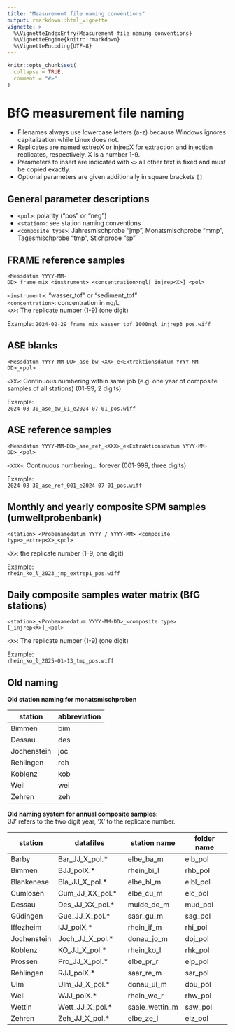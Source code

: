 ```yaml
---
title: "Measurement file naming conventions"
output: rmarkdown::html_vignette
vignette: >
  %\VignetteIndexEntry{Measurement file naming conventions}
  %\VignetteEngine{knitr::rmarkdown}
  %\VignetteEncoding{UTF-8}
---
```


```r
knitr::opts_chunk$set(
  collapse = TRUE,
  comment = "#>"
)
```

# BfG measurement file naming

- Filenames always use lowercase letters (a-z) because Windows ignores capitalization while Linux does not.
- Replicates are named extrepX or injrepX for extraction and injection replicates, respectively. X is a number 1-9.
- Parameters to insert are indicated with `<>` all other text is fixed and must be copied exactly.
- Optional parameters are given additionally in square brackets `[]`

## General parameter descriptions
- `<pol>`: polarity ("pos" or "neg")
- `<station>`: see station naming conventions
- `<composite type>`: Jahresmischprobe "jmp", Monatsmischprobe "mmp", Tagesmischprobe "tmp", Stichprobe "sp"  

## FRAME reference samples  
`<Messdatum YYYY-MM-DD>_frame_mix_<instrument>_<concentration>ngl[_injrep<X>]_<pol>`

`<instrument>`: "wasser_tof" or "sediment_tof"  
`<concentration>`: concentration in ng/L  
`<X>`: The replicate number (1-9) (one digit)  
 
Example: 
`2024-02-29_frame_mix_wasser_tof_1000ngl_injrep3_pos.wiff`

## ASE blanks  
`<Messdatum YYYY-MM-DD>_ase_bw_<XX>_e<Extraktionsdatum YYYY-MM-DD>_<pol>`

`<XX>`: Continuous numbering within same job (e.g. one year of composite samples of all stations) (01-99, 2 digits)  

Example:  
`2024-08-30_ase_bw_01_e2024-07-01_pos.wiff`
  
## ASE reference samples  
`<Messdatum YYYY-MM-DD>_ase_ref_<XXX>_e<Extraktionsdatum YYYY-MM-DD>_<pol>`  

`<XXX>`: Continuous numbering... forever (001-999, three digits) 

Example:  
`2024-08-30_ase_ref_001_e2024-07-01_pos.wiff`  
  
## Monthly and yearly composite SPM samples (umweltprobenbank)  
`<station>_<Probenamedatum YYYY / YYYY-MM>_<composite type>_extrep<X>_<pol>`

`<X>`: the replicate number (1-9, one digit)  

Example:  
`rhein_ko_l_2023_jmp_extrep1_pos.wiff`

## Daily composite samples water matrix (BfG stations)
`<station>_<Probenamedatum YYYY-MM-DD>_<composite type>[_injrep<X>]_<pol>`

`<X>`: The replicate number (1-9) (one digit)

Example:  
`rhein_ko_l_2025-01-13_tmp_pos.wiff`

## Old naming
**Old station naming for monatsmischproben**

| station | abbreviation|
|-------------|---------|
| Bimmen | bim |
| Dessau | des |
| Jochenstein | joc |
| Rehlingen | reh |
| Koblenz | kob |
| Weil | wei |
| Zehren | zeh |  

**Old naming system for annual composite samples:**  
'JJ' refers to the two digit year, 'X' to the replicate number.

| **station** | **datafiles** | **station name** | **folder name** |
|-------------|-----------------------|------------------|----------------|
| Barby | Bar_JJ_X_pol.\* | elbe_ba_m | elb_pol |
| Bimmen | BJJ_polX.\* | rhein_bi_l | rhb_pol |
| Blankenese | Bla_JJ_X_pol.\* | elbe_bl_m | elbl_pol |
| Cumlosen | Cum_JJ_XX_pol.\* | elbe_cu_m | elc_pol |
| Dessau | Des_JJ_XX_pol.\* | mulde_de_m | mud_pol |
| Güdingen | Gue_JJ_X_pol.\* | saar_gu_m | sag_pol |
| Iffezheim | IJJ_polX.\* | rhein_if_m | rhi_pol |
| Jochenstein | Joch_JJ_X_pol.\* | donau_jo_m | doj_pol |
| Koblenz | KO_JJ_X_pol.\* | rhein_ko_l | rhk_pol |
| Prossen | Pro_JJ_X_pol.\* | elbe_pr_r | elp_pol |
| Rehlingen | RJJ_polX.\* | saar_re_m | sar_pol |
| Ulm | Ulm_JJ_X_pol.\* | donau_ul_m | dou_pol |
| Weil | WJJ_polX.\* | rhein_we_r | rhw_pol |
| Wettin | Wett_JJ_X_pol.\* | saale_wettin_m | saw_pol |
| Zehren | Zeh_JJ_X_pol.\* | elbe_ze_l | elz_pol |

